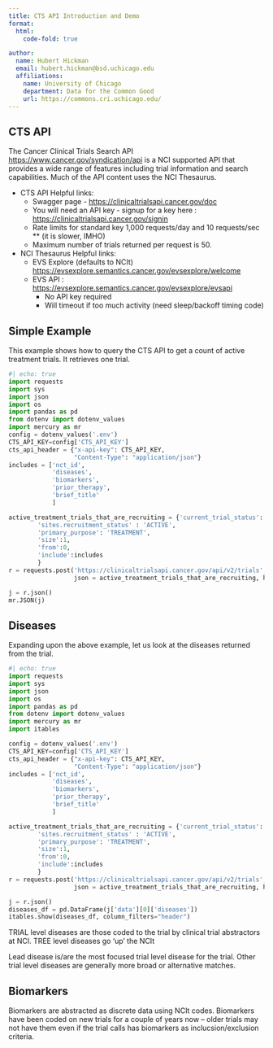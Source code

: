 ```yaml
---
title: CTS API Introduction and Demo
format: 
  html:
    code-fold: true

author: 
  name: Hubert Hickman
  email: hubert.hickman@bsd.uchicago.edu
  affiliations:
    name: University of Chicago
    department: Data for the Common Good
    url: https://commons.cri.uchicago.edu/
---
```


## CTS API {.smaller}
The Cancer Clinical Trials Search API <https://www.cancer.gov/syndication/api> is a NCI supported API that provides a wide range of features including trial information and search capabilities.  Much of the API content uses the NCI Thesaurus.  

* CTS API Helpful links:
    + Swagger page - <https://clinicaltrialsapi.cancer.gov/doc>
    + You will need an API key - signup for a key here : <https://clinicaltrialsapi.cancer.gov/signin>
    + Rate limits for standard key 1,000 requests/day and 10 requests/sec ** (it is slower, IMHO)
    + Maximum number of trials returned per request is 50.
* NCI Thesaurus Helpful links:
    + EVS Explore (defaults to NCIt) <https://evsexplore.semantics.cancer.gov/evsexplore/welcome>
    + EVS API : <https://evsexplore.semantics.cancer.gov/evsexplore/evsapi>
        - No API key required
        - Will timeout if too much activity (need sleep/backoff timing code)

## Simple Example  {.smaller}

This example shows how to query the CTS API to get a count of active treatment trials.  It retrieves one trial.

```python
#| echo: true
import requests
import sys
import json
import os
import pandas as pd
from dotenv import dotenv_values
import mercury as mr
config = dotenv_values('.env')
CTS_API_KEY=config['CTS_API_KEY']
cts_api_header = {"x-api-key": CTS_API_KEY,
                  "Content-Type": "application/json"}
includes = ['nct_id',
            'diseases',
            'biomarkers',
            'prior_therapy',
            'brief_title'
            ]

active_treatment_trials_that_are_recruiting = {'current_trial_status': 'Active',
        'sites.recruitment_status' : 'ACTIVE',
        'primary_purpose': 'TREATMENT',
        'size':1,
        'from':0,
        'include':includes
        }          
r = requests.post('https://clinicaltrialsapi.cancer.gov/api/v2/trials',
                  json = active_treatment_trials_that_are_recruiting, headers=cts_api_header)

j = r.json()   
mr.JSON(j)

```
## Diseases

Expanding upon the above example, let us look at the diseases returned from the trial.

```python
#| echo: true
import requests
import sys
import json
import os
import pandas as pd
from dotenv import dotenv_values
import mercury as mr
import itables

config = dotenv_values('.env')
CTS_API_KEY=config['CTS_API_KEY']
cts_api_header = {"x-api-key": CTS_API_KEY,
                  "Content-Type": "application/json"}
includes = ['nct_id',
            'diseases',
            'biomarkers',
            'prior_therapy',
            'brief_title'
            ]

active_treatment_trials_that_are_recruiting = {'current_trial_status': 'Active',
        'sites.recruitment_status' : 'ACTIVE',
        'primary_purpose': 'TREATMENT',
        'size':1,
        'from':0,
        'include':includes
        }          
r = requests.post('https://clinicaltrialsapi.cancer.gov/api/v2/trials',
                  json = active_treatment_trials_that_are_recruiting, headers=cts_api_header)

j = r.json()   
diseases_df = pd.DataFrame(j['data'][0]['diseases'])
itables.show(diseases_df, column_filters="header")
```

TRIAL level diseases are those coded to the trial by clinical trial abstractors at NCI.
TREE level diseases go 'up' the NCIt

Lead disease is/are the most focused trial level disease for the trial.
Other trial level diseases are generally more broad or alternative matches.

## Biomarkers

Biomarkers are abstracted as discrete data using NCIt codes.  Biomarkers have been coded on new trials for a couple of years now -- older trials may not have them even if the trial calls has biomarkers as inclucsion/exclusion criteria.